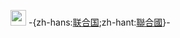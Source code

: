 [[File:Flag of the United Nations.svg|25px|-{zh-hans:联合国;zh-hant:聯合國}-]]&nbsp;-{zh-hans:[[联合国]];zh-hant:[[聯合國]]}-
